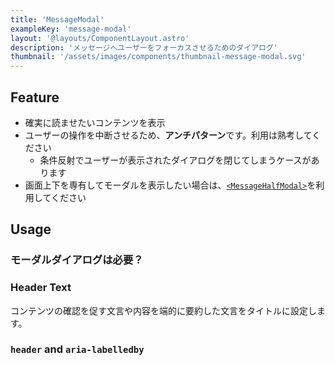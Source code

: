 ```yaml
---
title: 'MessageModal'
exampleKey: 'message-modal'
layout: '@layouts/ComponentLayout.astro'
description: 'メッセージへユーザーをフォーカスさせるためのダイアログ'
thumbnail: '/assets/images/components/thumbnail-message-modal.svg'
---
```



## Feature

- 確実に読ませたいコンテンツを表示
- ユーザーの操作を中断させるため、**アンチパターン**です。利用は熟考してください
  - 条件反射でユーザーが表示されたダイアログを閉じてしまうケースがあります
- 画面上下を専有してモーダルを表示したい場合は、[`<MessageHalfModal>`](/components/message-half-modal)を利用してください

## Usage

### モーダルダイアログは必要？

<ModalDialogNecessary />

### Header Text

<HeaderText />

コンテンツの確認を促す文言や内容を端的に要約した文言をタイトルに設定します。

### `header` and `aria-labelledby`

<HeaderProps />
